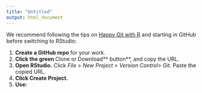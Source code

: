 ```yaml
---
title: "Untitled"
output: html_document
---
```


We recommend following the tips on [Happy Git with R](https://happygitwithr.com/new-github-first.html) and starting in GitHub before switching to RStudio:

1. **Create a GitHub repo** for your work.
2. **Click the green **Clone or Download** button**, and copy the URL.
3. **Open RStudio.** Click *File* > *New Project* > *Version Control*> *Git*. Paste the copied URL.
4. **Click Create Project.**
5. **Use:**
